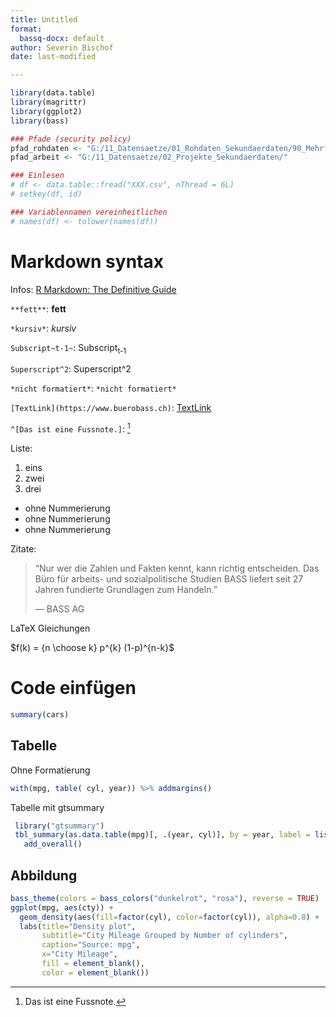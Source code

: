 ```yaml
---
title: Untitled
format:
  bassq-docx: default
author: Severin Bischof
date: last-modified

---
```


```r
library(data.table)
library(magrittr)
library(ggplot2)
library(bass)
```


```r
### Pfade (security policy)
pfad_rohdaten <- "G:/11_Datensaetze/01_Rohdaten_Sekundaerdaten/90_Mehrfachdatensaetze/"
pfad_arbeit <- "G:/11_Datensaetze/02_Projekte_Sekundaerdaten/"

### Einlesen
# df <- data.table::fread("XXX.csv", nThread = 6L)
# setkey(df, id)

### Variablennamen vereinheitlichen
# names(df) <- tolower(names(df))
```


# Markdown syntax
Infos: [R Markdown: The Definitive Guide](https://bookdown.org/yihui/rmarkdown/)

`**fett**`: **fett**

`*kursiv*`: *kursiv*

`Subscript~t-1~`: Subscript~t-1~

`Superscript^2`: Superscript^2

``*nicht formatiert*``: `*nicht formatiert*`

`[TextLink](https://www.buerobass.ch)`: [TextLink](https://www.buerobass.ch)

`^[Das ist eine Fussnote.]`: ^[Das ist eine Fussnote.]

Liste:

1. eins
2. zwei
3. drei
  - ohne Nummerierung
  - ohne Nummerierung
  - ohne Nummerierung
  
Zitate:

> "Nur wer die Zahlen und Fakten kennt, kann richtig entscheiden. Das Büro für arbeits- und sozialpolitische Studien BASS liefert seit 27 Jahren fundierte Grundlagen zum Handeln."
>
> --- BASS AG

LaTeX Gleichungen

$f(k) = {n \choose k} p^{k} (1-p)^{n-k}$


# Code einfügen
```r
summary(cars)
```


## Tabelle
Ohne Formatierung
```r
with(mpg, table( cyl, year)) %>% addmargins() 
```

Tabelle mit gtsummary
```r
 library("gtsummary")
 tbl_summary(as.data.table(mpg)[, .(year, cyl)], by = year, label = list(cyl = "Number of cylinders")) %>% 
   add_overall()
```


## Abbildung
```r
bass_theme(colors = bass_colors("dunkelrot", "rosa"), reverse = TRUE)
ggplot(mpg, aes(cty)) +
  geom_density(aes(fill=factor(cyl), color=factor(cyl)), alpha=0.8) + 
  labs(title="Density plot", 
       subtitle="City Mileage Grouped by Number of cylinders",
       caption="Source: mpg",
       x="City Mileage",
       fill = element_blank(),
       color = element_blank())
```

